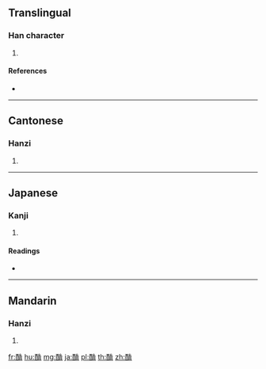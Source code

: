{{character info/new}}
==Translingual==

===Han character===
{{Han char|rn=164|rad=酉|as=07|sn=14|four=12627|canj=MWVIB}}

# {{defn|Han|sort=酉07}}

====References====
* {{Han ref|kx=1283.100|dkj=39866|dj=1783.060|hdz=63585.040|uh=9173|ud=37235|bh=E475|bd=58485}}

----

==Cantonese==

===Hanzi===
{{yue-hanzi|jyut=|y=yan6}}

# {{defn|lang=yue|sort=酉07}}

----

==Japanese==

===Kanji===
{{ja-kanji|grade=|rs=酉07}}

# {{defn|lang=ja|sort=酉07}}

====Readings====
* {{ja-readings|on=[[いん]] (in)|kun=[[すすぐ]] (susugu), [[すする]] (susuru)|nanori=}}

----

==Mandarin==

===Hanzi===
{{cmn-hanzi|pin=[[yìn]] ([[yin4]])|wg=yin<sup>4</sup>}}

# {{defn|lang=cmn|sort=酉07}}

[[fr:酳]]
[[hu:酳]]
[[mg:酳]]
[[ja:酳]]
[[pl:酳]]
[[th:酳]]
[[zh:酳]]